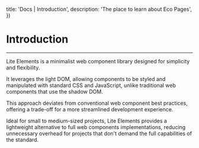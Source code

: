 

  title: 'Docs | Introduction',
  description: 'The place to learn about Eco Pages',
})

# Introduction
---

Lite Elements is a minimalist web component library designed for simplicity and flexibility. 

It leverages the light DOM, allowing components to be styled and manipulated with standard CSS and JavaScript, unlike traditional web components that use the shadow DOM. 

This approach deviates from conventional web component best practices, offering a trade-off for a more streamlined development experience. 

Ideal for small to medium-sized projects, Lite Elements provides a lightweight alternative to full web components implementations, reducing unnecessary overhead for projects that don't demand the full capabilities of the standard.